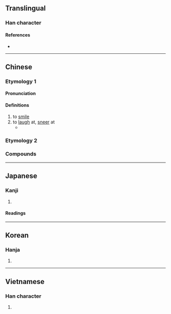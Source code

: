{{character info}}
==Translingual==

===Han character===
{{Han char|rn=30|rad=口|as=06|sn=9|four=61060|canj=RMCW|ids=⿰口西}}

====References====
* {{Han ref|kx=0188.140|dkj=03583|dj=0408.020|hdz=10613.050|uh=54C2|ud=21698|bh=AB7B|bd=43899}}

----
==Chinese==
{{zh-forms}}
===Etymology 1===
====Pronunciation====
{{zh-pron
|m=shěn
|m-s=
|c=can2
|c-t=
|g=
|h=pfs=
|j=
|md=
|mn=
|mn-t=
|w=
|x=
|mc=y
|oc=y
|cat=v
}}

====Definitions====
{{zh-hanzi}}

# to [[smile]]
# to [[laugh]] at, [[sneer]] at
#* {{zh-x|夫子 哂 之。|The Master '''sneered at''' him. |ref=Analects}}

===Etymology 2===
{{zh-see|嗮|v}}

===Compounds===
{{zh-der|付之一哂|哂笑|不值一哂|哂納|陰哂}}

----

==Japanese==

===Kanji===
{{ja-kanji|grade=|rs=口06}}

# {{rfdef|ja|sort=口06}}

====Readings====
{{ja-readings
|goon=しん
|kanon=しん
|kun=わら-う}}

----

==Korean==

===Hanja===
{{ko-hanja|hangeul=신|rv=sin|mr=sin}}

# {{rfdef|ko|sort=口06}}

----

==Vietnamese==

===Han character===
{{vi-hantu|[[thẩn]]|rs=口06}}

# {{rfdef|vi|sort=口06}}